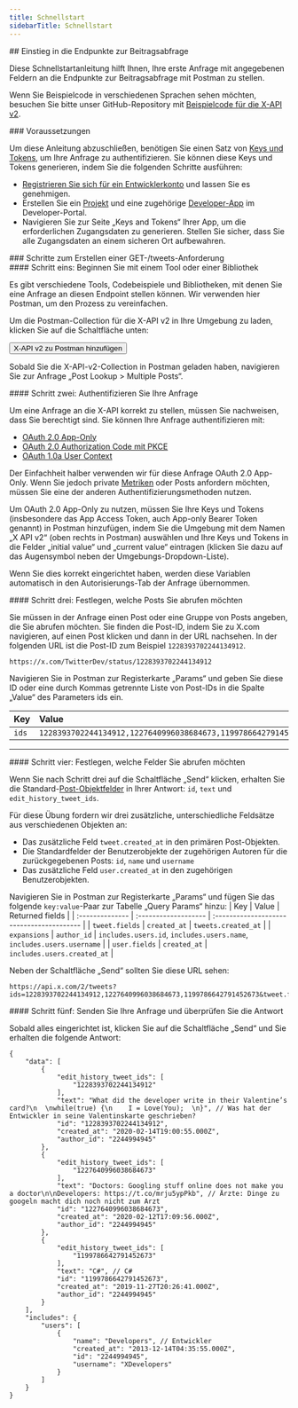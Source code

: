 ```yaml
---
title: Schnellstart
sidebarTitle: Schnellstart
---
```



<div id="getting-started-with-the-posts-lookup-endpoints">
  ## Einstieg in die Endpunkte zur Beitragsabfrage
</div>

Diese Schnellstartanleitung hilft Ihnen, Ihre erste Anfrage mit angegebenen Feldern an die Endpunkte zur Beitragsabfrage mit Postman zu stellen.

Wenn Sie Beispielcode in verschiedenen Sprachen sehen möchten, besuchen Sie bitte unser GitHub-Repository mit [Beispielcode für die X-API v2](https://github.com/xdevplatform/Twitter-API-v2-sample-code).

<Note>
  ### Voraussetzungen

  Um diese Anleitung abzuschließen, benötigen Sie einen Satz von [Keys und Tokens](/de/resources/fundamentals/authentication), um Ihre Anfrage zu authentifizieren. Sie können diese Keys und Tokens generieren, indem Sie die folgenden Schritte ausführen:

  - [Registrieren Sie sich für ein Entwicklerkonto](https://developer.x.com/en/portal/petition/essential/basic-info) und lassen Sie es genehmigen.
  - Erstellen Sie ein [Projekt](/de/resources/fundamentals/projects) und eine zugehörige [Developer-App](/de/resources/fundamentals/developer-apps) im Developer-Portal.
  - Navigieren Sie zur Seite „Keys and Tokens“ Ihrer App, um die erforderlichen Zugangsdaten zu generieren. Stellen Sie sicher, dass Sie alle Zugangsdaten an einem sicheren Ort aufbewahren.
</Note>

<div id="steps-to-build-a-get-tweets-request">
  ### Schritte zum Erstellen einer GET-/tweets-Anforderung
</div>

<div id="step-one-start-with-a-tool-or-library">
  #### Schritt eins: Beginnen Sie mit einem Tool oder einer Bibliothek
</div>

Es gibt verschiedene Tools, Codebeispiele und Bibliotheken, mit denen Sie eine Anfrage an diesen Endpoint stellen können. Wir verwenden hier Postman, um den Prozess zu vereinfachen.

Um die Postman-Collection für die X-API v2 in Ihre Umgebung zu laden, klicken Sie auf die Schaltfläche unten:

<Button href="https://app.getpostman.com/run-collection/9956214-784efcda-ed4c-4491-a4c0-a26470a67400">
  X-API v2 zu Postman hinzufügen
</Button>

Sobald Sie die X-API-v2-Collection in Postman geladen haben, navigieren Sie zur Anfrage „Post Lookup > Multiple Posts“.

<div id="step-two-authenticate-your-request">
  #### Schritt zwei: Authentifizieren Sie Ihre Anfrage
</div>

Um eine Anfrage an die X-API korrekt zu stellen, müssen Sie nachweisen, dass Sie berechtigt sind. Sie können Ihre Anfrage authentifizieren mit:

- [OAuth 2.0 App-Only](de/resources/fundamentals/authentication)
- [OAuth 2.0 Authorization Code mit PKCE](de/resources/fundamentals/authentication)
- [OAuth 1.0a User Context](de/resources/fundamentals/authentication)

Der Einfachheit halber verwenden wir für diese Anfrage OAuth 2.0 App-Only. Wenn Sie jedoch private [Metriken](/de/x-api/fundamentals/metrics) oder Posts anfordern möchten, müssen Sie eine der anderen Authentifizierungsmethoden nutzen.

Um OAuth 2.0 App-Only zu nutzen, müssen Sie Ihre Keys und Tokens (insbesondere das App Access Token, auch App-only Bearer Token genannt) in Postman hinzufügen, indem Sie die Umgebung mit dem Namen „X API v2“ (oben rechts in Postman) auswählen und Ihre Keys und Tokens in die Felder „initial value“ und „current value“ eintragen (klicken Sie dazu auf das Augensymbol neben der Umgebungs-Dropdown-Liste).

Wenn Sie dies korrekt eingerichtet haben, werden diese Variablen automatisch in den Autorisierungs-Tab der Anfrage übernommen.

<div id="step-three-identify-and-specify-which-posts-you-would-like-to-retrieve">
  #### Schritt drei: Festlegen, welche Posts Sie abrufen möchten
</div>

Sie müssen in der Anfrage einen Post oder eine Gruppe von Posts angeben, die Sie abrufen möchten. Sie finden die Post-ID, indem Sie zu X.com navigieren, auf einen Post klicken und dann in der URL nachsehen. In der folgenden URL ist die Post-ID zum Beispiel `1228393702244134912`.

`https://x.com/TwitterDev/status/1228393702244134912`

Navigieren Sie in Postman zur Registerkarte „Params“ und geben Sie diese ID oder eine durch Kommas getrennte Liste von Post-IDs in die Spalte „Value“ des Parameters ids ein.

| Key  | Value |
| :---- | :----- |
| `ids` | `1228393702244134912,1227640996038684673,1199786642791452673` |

---

<div id="step-four-identify-and-specify-which-fields-you-would-like-to-retrieve">
  #### Schritt vier: Festlegen, welche Felder Sie abrufen möchten
</div>

Wenn Sie nach Schritt drei auf die Schaltfläche „Send“ klicken, erhalten Sie die Standard-[Post-Objektfelder](/de/x-api/fundamentals/data-dictionary) in Ihrer Antwort: `id`, `text` und `edit_history_tweet_ids`.

Für diese Übung fordern wir drei zusätzliche, unterschiedliche Feldsätze aus verschiedenen Objekten an:

- Das zusätzliche Feld `tweet.created_at` in den primären Post-Objekten.
- Die Standardfelder der Benutzerobjekte der zugehörigen Autoren für die zurückgegebenen Posts: `id`, `name` und `username`
- Das zusätzliche Feld `user.created_at` in den zugehörigen Benutzerobjekten.

Navigieren Sie in Postman zur Registerkarte „Params“ und fügen Sie das folgende `key:value`-Paar zur Tabelle „Query Params“ hinzu:
| Key            | Value               | Returned fields                          |
| :-------------- | :------------------- | :---------------------------------------- |
| `tweet.fields` | `created_at`        | `tweets.created_at`                      |
| `expansions`   | `author_id`         | `includes.users.id`, `includes.users.name`, `includes.users.username` |
| `user.fields`  | `created_at`        | `includes.users.created_at`              |

Neben der Schaltfläche „Send“ sollten Sie diese URL sehen:

```
https://api.x.com/2/tweets?ids=1228393702244134912,1227640996038684673,1199786642791452673&tweet.fields=created_at&expansions=author_id&user.fields=created_at
```

<div id="step-five-make-your-request-and-review-your-response">
  #### Schritt fünf: Senden Sie Ihre Anfrage und überprüfen Sie die Antwort
</div>

Sobald alles eingerichtet ist, klicken Sie auf die Schaltfläche „Send“ und Sie erhalten die folgende Antwort:

```
{
    "data": [
        {
            "edit_history_tweet_ids": [
                "1228393702244134912"
            ],
            "text": "What did the developer write in their Valentine’s card?\n  \nwhile(true) {\n    I = Love(You);  \n}", // Was hat der Entwickler in seine Valentinskarte geschrieben?
            "id": "1228393702244134912",
            "created_at": "2020-02-14T19:00:55.000Z",
            "author_id": "2244994945"
        },
        {
            "edit_history_tweet_ids": [
                "1227640996038684673"
            ],
            "text": "Doctors: Googling stuff online does not make you a doctor\n\nDevelopers: https://t.co/mrju5ypPkb", // Ärzte: Dinge zu googeln macht dich noch nicht zum Arzt
            "id": "1227640996038684673",
            "created_at": "2020-02-12T17:09:56.000Z",
            "author_id": "2244994945"
        },
        {
            "edit_history_tweet_ids": [
                "1199786642791452673"
            ],
            "text": "C#", // C#
            "id": "1199786642791452673",
            "created_at": "2019-11-27T20:26:41.000Z",
            "author_id": "2244994945"
        }
    ],
    "includes": {
        "users": [
            {
                "name": "Developers", // Entwickler
                "created_at": "2013-12-14T04:35:55.000Z",
                "id": "2244994945",
                "username": "XDevelopers"
            }
        ]
    }
}
```